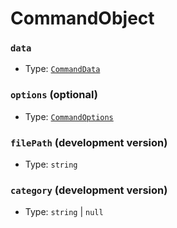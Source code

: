 # CommandObject

### `data`

-   Type: [`CommandData`](/typedef/CommandData)

### `options` (optional)

-   Type: [`CommandOptions`](/typedef/CommandOptions)

### `filePath` (development version)

-   Type: `string`

### `category` (development version)

-   Type: `string` | `null`
